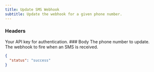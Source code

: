 ```yaml
---
title: Update SMS Webhook
subtitle: Update the webhook for a given phone number.
---
```



### Headers

<ParamField header="authorization" type="string" required>
  Your API key for authentication.
</ParamField>
### Body

<ParamField body="phone_number" type="string">
The phone number to update.
</ParamField>

<ParamField body="webhook" type="string">
The webhook to fire when an SMS is received.
</ParamField>

<ResponseExample>

```json Response
{
  "status": "success"
}
```

</ResponseExample>









